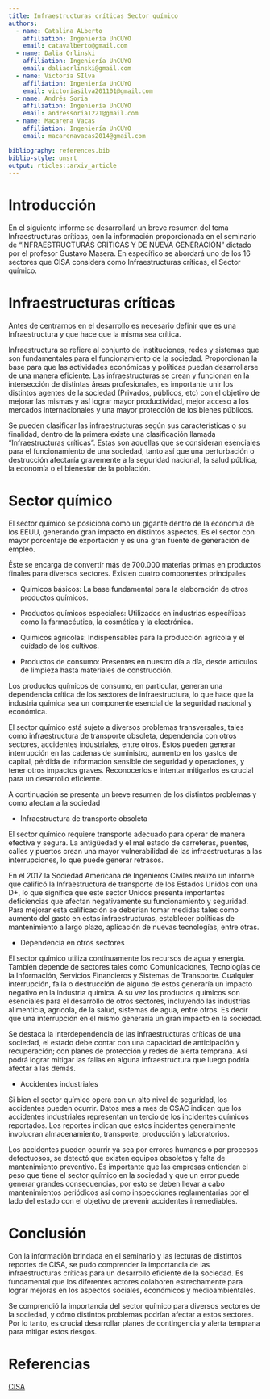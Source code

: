 ```yaml
---
title: Infraestructuras críticas Sector químico 
authors:
  - name: Catalina ALberto
    affiliation: Ingeniería UnCUYO
    email: catavalberto@gmail.com
  - name: Dalia Orlinski
    affiliation: Ingeniería UnCUYO
    email: daliaorlinski@gmail.com
  - name: Victoria SIlva
    affiliation: Ingeniería UnCUYO
    email: victoriasilva201101@gmail.com
  - name: Andrés Soria
    affiliation: Ingeniería UnCUYO
    email: andressoria1221@gmail.com
  - name: Macarena Vacas
    affiliation: Ingeniería UnCUYO
    email: macarenavacas2014@gmail.com

bibliography: references.bib
biblio-style: unsrt
output: rticles::arxiv_article
---
```




# Introducción
\label{sec:headings}

En el siguiente informe se desarrollará un breve resumen del tema Infraestructuras críticas, con la información proporcionada en el seminario de “INFRAESTRUCTURAS CRÍTICAS Y DE NUEVA GENERACIÓN” dictado por el profesor Gustavo Masera. En específico se abordará uno de los 16 sectores que CISA considera como Infraestructuras críticas, el Sector químico.


# Infraestructuras críticas
\label{sec:others}

Antes de centrarnos en el desarrollo es necesario definir que es una Infraestructura y que hace que la misma sea crítica.

Infraestructura se refiere al conjunto de instituciones, redes y sistemas que son fundamentales para el funcionamiento de la sociedad. Proporcionan la base para que las actividades económicas y políticas puedan desarrollarse de una manera eficiente.
Las infraestructuras se crean y funcionan en la intersección de distintas áreas profesionales, es importante unir los distintos agentes de la sociedad (Privados, públicos, etc) con el objetivo de mejorar las mismas y así lograr mayor productividad, mejor acceso a los mercados internacionales y una mayor protección de los bienes públicos.

Se pueden clasificar las infraestructuras según sus características o su finalidad, dentro de la primera existe una clasificación llamada “Infraestructuras críticas”. Estas son aquellas que se consideran esenciales para el funcionamiento de una sociedad, tanto así que una perturbación o destrucción afectaría gravemente a la seguridad nacional, la salud pública, la economía o el bienestar de la población.

# Sector químico
El sector químico se posiciona como un gigante dentro de la economía de los EEUU, generando gran impacto en distintos aspectos. Es el sector con  mayor porcentaje de exportación y es una gran fuente de generación de empleo.

Éste se encarga de convertir más de 700.000 materias primas en productos finales para diversos sectores. Existen cuatro componentes principales


- Químicos básicos: La base fundamental para la elaboración de otros productos químicos.

- Productos químicos especiales: Utilizados en industrias específicas como la farmacéutica, la cosmética y la electrónica.

- Químicos agrícolas: Indispensables para la producción agrícola y el cuidado de los cultivos.

- Productos de consumo: Presentes en nuestro día a día, desde artículos de limpieza hasta materiales de construcción.
 
Los productos químicos de consumo, en particular, generan una dependencia crítica de los sectores de infraestructura, lo que hace que la industria química sea un componente esencial de la seguridad nacional y económica.

El sector químico está sujeto a diversos problemas transversales, tales como infraestructura de transporte obsoleta, dependencia con otros sectores, accidentes industriales, entre otros. Estos pueden generar interrupción en las cadenas de suministro, aumento en los gastos de capital, pérdida de información sensible de seguridad y operaciones, y tener otros impactos graves. Reconocerlos e intentar mitigarlos es crucial para un desarrollo eficiente.

A continuación se presenta un breve resumen de los distintos problemas y como afectan a la sociedad

- Infraestructura de transporte obsoleta

El sector químico requiere transporte adecuado para operar de manera efectiva y segura. La antigüedad y el mal estado de carreteras, puentes, calles y puertos crean una mayor vulnerabilidad de las infraestructuras a las interrupciones, lo que puede generar retrasos.

En el 2017 la Sociedad Americana de Ingenieros Civiles realizó un informe que calificó la Infraestructura de transporte de los Estados Unidos con una D+, lo que significa que este sector Unidos presenta importantes deficiencias que afectan negativamente su funcionamiento y seguridad. Para mejorar esta calificación se deberían tomar medidas tales como aumento del gasto en estas infraestructuras, establecer políticas de mantenimiento a largo plazo, aplicación de nuevas tecnologías, entre otras.

- Dependencia en otros sectores

El sector químico utiliza continuamente los recursos de agua y energía. También depende de sectores tales como Comunicaciones, Tecnologías de la Información, Servicios Financieros y Sistemas de Transporte. Cualquier interrupción, falla o destrucción de alguno de estos generaría un impacto negativo en la industria química.
A su vez los productos químicos son esenciales para el desarrollo de otros sectores, incluyendo las industrias alimenticia, agrícola, de la salud, sistemas de agua, entre otros. Es decir que una interrupción en el mismo generaría un gran impacto en la sociedad.

Se destaca la interdependencia de las infraestructuras críticas de una sociedad, el estado debe contar con una capacidad de anticipación y recuperación; con planes de protección y redes de alerta temprana. Así podrá lograr mitigar las fallas en alguna infraestructura que luego podría afectar a las demás.

- Accidentes industriales

Si bien el sector químico opera con un alto nivel de seguridad, los accidentes pueden ocurrir. Datos mes a mes de CSAC indican que los accidentes industriales representan un tercio de los incidentes químicos reportados. Los reportes indican que estos incidentes generalmente involucran almacenamiento, transporte, producción y laboratorios. 

Los accidentes pueden ocurrir ya sea por errores humanos o por procesos defectuosos, se detectó que existen equipos obsoletos y falta de mantenimiento preventivo. 
Es importante que las empresas entiendan el peso que tiene el sector químico en la sociedad y que un error puede generar grandes consecuencias, por esto se deben llevar a cabo mantenimientos periódicos así como inspecciones reglamentarias por el lado del estado con el objetivo de prevenir accidentes irremediables.


# Conclusión

Con la información brindada en el seminario y las lecturas de distintos reportes de CISA, se pudo comprender la importancia de las infraestructuras críticas para un desarrollo eficiente de la sociedad. Es fundamental que los diferentes actores colaboren estrechamente para lograr mejoras en los aspectos sociales, económicos y medioambientales.

Se comprendió la importancia del sector químico para diversos sectores de la sociedad, y cómo distintos problemas podrían afectar a estos sectores. Por lo tanto, es crucial desarrollar planes de contingencia y alerta temprana para mitigar estos riesgos.

# Referencias

[CISA](https://www.cisa.gov/topics/critical-infrastructure-security-and-resilience/critical-infrastructure-sectors/chemical-sector)
